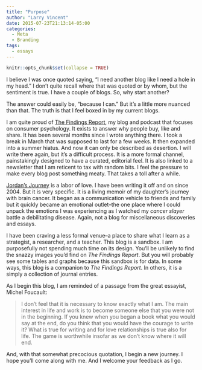 ```yaml
---
title: "Purpose"
author: "Larry Vincent"
date: 2015-07-23T21:13:14-05:00
categories:
  - Meta
  - Branding
tags: 
  - essays
---
```


```r
knitr::opts_chunk$set(collapse = TRUE)
```

I believe I was once quoted saying, "I need another blog like I need a hole in my head." I don't quite recall where that was quoted or by whom, but the sentiment is true. I have a couple of blogs. So, why start another?

The answer could easily be, "because I can." But it's a little more nuanced than that. The truth is that I feel boxed in by my current blogs. 

I am quite proud of [The Findings Report](http://www.findingsreport.com), my blog and podcast that focuses on consumer psychology. It exists to answer why people buy, like and share. It has been several months since I wrote anything there. I took a break in March that was supposed to last for a few weeks. It then expanded into a summer hiatus. And now it can only be described as desertion. I will write there again, but it's a difficult process. It is a more formal channel, painstakingly designed to have a curated, editorial feel. It is also linked to a newsletter that I am reticent to tax with random bits. I feel the pressure to make every blog post something meaty. That takes a toll after a while.

[Jordan's Journey](http://www.jordansjourney.com) is a labor of love. I have been writing it off and on since 2004. But it is very specific. It is a living memoir of my daughter's journey with brain cancer. It began as a communication vehicle to friends and family but it quickly became an emotional outlet--the one place where I could unpack the emotions I was experiencing as I watched my _cancer slayer_ battle a debilitating disease. Again, not a blog for miscellaneous discoveries and essays.

I have been craving a less formal venue--a place to share what I learn as a strategist, a researcher, and a teacher. This blog is a sandbox. I am purposefully not spending much time on its design. You'll be unlikely to find the snazzy images you'd find on _The Findings Report_. But you will probably see some tables and graphs because this sandbox is for data. In some ways, this blog is a companion to _The Findings Report_. In others, it is a simply a collection of journal entries.

As I begin this blog, I am reminded of a passage from the great essayist, Michel Foucault:

> I don’t feel that it is necessary to know exactly what I am. The main interest in life and work is to become someone else that you were not in the beginning. If you knew when you began a book what you would say at the end, do you think that you would have the courage to write it? What is true for writing and for love relationships is true also for life. The game is worthwhile insofar as we don’t know where it will end.

And, with that somewhat precocious quotation, I begin a new journey. I hope you'll come along with me. And I welcome your feedback as I go.